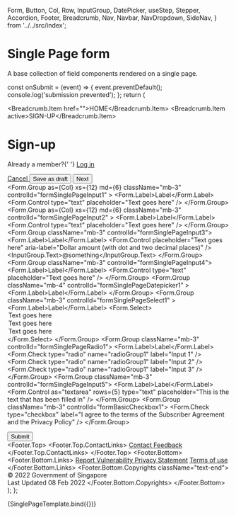 
  Form,
  Button,
  Col,
  Row,
  InputGroup,
  DatePicker,
  useStep,
  Stepper,
  Accordion,
  Footer,
  Breadcrumb,
  Nav,
  Navbar,
  NavDropdown,
  SideNav,
} from '../../src/index';


<Meta title="Templates/Single Page Form" component={Form} />

# Single Page form

A base collection of field components rendered on a single page.

  const onSubmit = (event) => {
    event.preventDefault();
    console.log('submission prevented');
  };
  return (
    <div>
      <SgdsMasthead />
      <sgds-template-grid>
        <sgds-content-area>
          <Breadcrumb>
            <Breadcrumb.Item href="">HOME</Breadcrumb.Item>
            <Breadcrumb.Item active>SIGN-UP</Breadcrumb.Item>
          </Breadcrumb>
          <sgds-content-header-top>
            <div>
              <h1>Sign-up</h1>
              <p className="text-muted">
                Already a member?{' '}
                <a href="" className="text-decoration-none">
                  Log in
                </a>
              </p>
            </div>
            <div>
              <a href="" className="me-4">
                Cancel
              </a>
              <Button variant="outline-dark" className="me-4">
                Save as draft
              </Button>
              <Button variant="secondary">Next</Button>
            </div>
          </sgds-content-header-top>
          <sgds-content-body>
            <section className="shadow rounded p-5">
              <Col sm={8}>
                <Form onSubmit={onSubmit}>
                  <Row>
                    <Form.Group
                      as={Col}
                      xs={12}
                      md={6}
                      className="mb-3"
                      controlId="formSinglePageInput1"
                    >
                      <Form.Label>Label</Form.Label>
                      <Form.Control type="text" placeholder="Text goes here" />
                    </Form.Group>
                    <Form.Group
                      as={Col}
                      xs={12}
                      md={6}
                      className="mb-3"
                      controlId="formSinglePageInput2"
                    >
                      <Form.Label>Label</Form.Label>
                      <Form.Control type="text" placeholder="Text goes here" />
                    </Form.Group>
                  </Row>
                  <Form.Group className="mb-3" controlId="formSinglePageInput3">
                    <Form.Label>Label</Form.Label>
                    <InputGroup className="mb-3">
                      <Form.Control
                        placeholder="Text goes here"
                        aria-label="Dollar amount (with dot and two decimal places)"
                      />
                      <InputGroup.Text>@something</InputGroup.Text>
                    </InputGroup>
                  </Form.Group>
                  <Form.Group className="mb-3" controlId="formSinglePageInput4">
                    <Form.Label>Label</Form.Label>
                    <Form.Control type="text" placeholder="Text goes here" />
                  </Form.Group>
                  <Form.Group
                    className="mb-4"
                    controlId="formSinglePageDatepicker1"
                  >
                    <Form.Label>Label</Form.Label>
                    <DatePicker />
                  </Form.Group>
                  <Form.Group
                    className="mb-3"
                    controlId="formSinglePageSelect1"
                  >
                    <Form.Label>Label</Form.Label>
                    <Form.Select>
                      <option>Text goes here</option>
                      <option>Text goes here</option>
                      <option>Text goes here</option>
                    </Form.Select>
                  </Form.Group>
                  <Form.Group className="mb-3" controlId="formSinglePageRadio1">
                    <Form.Label>Label</Form.Label>
                    <Form.Check
                      type="radio"
                      name="radioGroup1"
                      label="Input 1"
                    />
                    <Form.Check
                      type="radio"
                      name="radioGroup1"
                      label="Input 2"
                    />
                    <Form.Check
                      type="radio"
                      name="radioGroup1"
                      label="Input 3"
                    />
                  </Form.Group>
                  <Form.Group className="mb-3" controlId="formSinglePageInput5">
                    <Form.Label>Label</Form.Label>
                    <Form.Control
                      as="textarea"
                      rows={5}
                      type="text"
                      placeholder="This is the text that has been filled in"
                    />
                  </Form.Group>
                  <Form.Group className="mb-3" controlId="formBasicCheckbox1">
                    <Form.Check
                      type="checkbox"
                      label="I agree to the terms of the Subscriber Agreement and the Privacy Policy"
                    />
                  </Form.Group>
                </Form>
              </Col>
            </section>
            <div className="d-flex justify-content-end">
              <Button variant="secondary" type="submit">
                Submit
              </Button>
            </div>
          </sgds-content-body>
        </sgds-content-area>
      </sgds-template-grid>
      <Footer>
        <Footer.Top>
          <Footer.Top.ContactLinks>
            <a href="" target="_blank">
              Contact
            </a>
            <a href="" target="_blank">
              Feedback
            </a>
          </Footer.Top.ContactLinks>
        </Footer.Top>
        <Footer.Bottom>
          <Footer.Bottom.Links>
            <a href="" target="_blank">
              Report Vulnerability
            </a>
            <a href="">Privacy Statement</a>
            <a href="">Terms of use</a>
          </Footer.Bottom.Links>
          <Footer.Bottom.Copyrights className="text-end">
            © 2022 Government of Singapore
            <br />
            Last Updated 08 Feb 2022
          </Footer.Bottom.Copyrights>
        </Footer.Bottom>
      </Footer>
    </div>
  );
};

<Canvas>
  <Story name="Single Page Form">{SinglePageTemplate.bind({})}</Story>
</Canvas>
